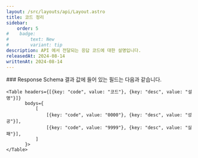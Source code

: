 ```yaml
---
layout: /src/layouts/api/Layout.astro
title: 코드 정리
sidebar:
    order: 5
#    badge:
#        text: New
#        variant: tip
description: API 에서 전달되는 응답 코드에 대한 설명입니다.
releasedAt: 2024-08-14
writtenAt: 2024-08-14
---
```




<Frame>
    ### Response Schema
    결과 값에 들어 있는 필드는 다음과 같습니다.

    <Table headers={[{key: "code", value: "코드"}, {key: "desc", value: "설명"}]}
           bodys={
               [
                   [{key: "code", value: "0000"}, {key: "desc", value: "성공"}],
                   [{key: "code", value: "9999"}, {key: "desc", value: "실패"}],
               ]
           }>
    </Table>
</Frame>